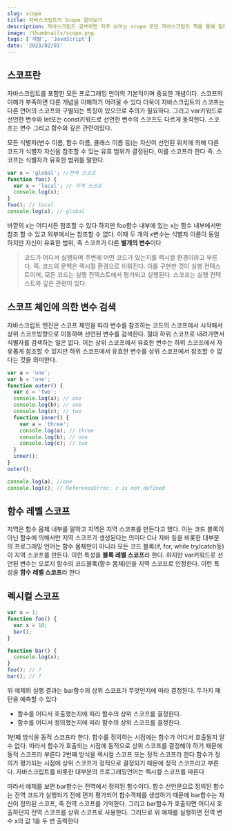 ```yaml
---
slug: scope
title: 자바스크립트의 Scope 알아보기
description: 자바스크립드 공부하면 자주 보이는 scope 모던 자바스크립트 책을 통해 알려드립니다
image: /thumbnails/scope.png
tags: ['개발', 'JavaScript']
date: '2023/02/03'
---
```


## 스코프란

자바스크립트를 포함한 모든 프로그래밍 언어의 기본적이며 중요한 개념이다. 스코프의 이해가 부족하면 다른 개념을 이해하기 어려울 수 있다 더욱이 자바스크립트의 스코프는 다른 언어의 스코프와 구별되는 특징이 있으므로 주의가 필요하다. 그리고 var키워드로 선언한 변수와 let또는 const키워드로 선언한 변수의 스코프도 다르게 동작한다. 스코프는 변수 그리고 함수와 깊은 관련이있다.

모든 식별자(변수 이름, 함수 이름, 클래스 이름 등)는 자신이 선언된 위치에 의해 다른 코드가 식별자 자신을 참조할 수 있는 유효 범위가 결정된다, 이를 스코프라 한다 즉. 스코프는 식별자가 유효한 범위를 말한다.

```js
var x = 'global'; //전역 스코프
function foo() {
  var x = 'local'; // 지역 스코프
  console.log(x);
}
foo(); // local
console.log(x); // global
```

바깥의 x는 어디서든 참조할 수 있다 하지만 foo함수 내부에 있는 x는 함수 내부에서만 참조 할 수 있고 외부에서는 참조할 수 없다.
이때 두 개의 x변수는 식별자 이름이 동일하지만 자신이 유효한 범위, 즉 스코프가 다른 **별개의 변수**이다

> 코드가 어디서 실행되며 주변에 어떤 코드가 있는지를 렉시컬 환경이라고 부른다. 즉. 코드의 문맥은 렉시컬 환경으로 이뤄진다. 이를 구현한 것이 실행 컨텍스트이며, 모든 코드는 실행 컨텍스트에서 평가되고 실행된다. 스코프는 실행 컨텍스트와 깊은 관련이 있다.

## 스코프 체인에 의한 변수 검색

자바스크립트 엔진은 스코프 체인을 따라 변수를 참조하는 코드의 스코프에서 시작해서 상위 스코프방향으로 이동하며 선언된 변수를 검색한다. 절대 하위 스코프로 내려가면서 식별자를 검색하는 일은 없다.
이는 상위 스코프에서 유효한 변수는 하위 스코프에서 자유롭게 참조할 수 있지만 하위 스코프에서 유효한 변수를 상위 스코프에서 참조할 수 없다는 것을 의미한다.

```js
var a = 'one';
var b = 'one';
function outer() {
  var c = 'two';
  console.log(a); // one
  console.log(b); // one
  console.log(c); // two
  function inner() {
    var a = 'three';
    console.log(a); // three
    console.log(b); // one
    console.log(c); // two
  }
  inner();
}
outer();

console.log(a); //one
console.log(c); // ReferenceError: c is not defined
```

## 함수 레벨 스코프

지역은 함수 몸체 내부를 말하고 지역은 지역 스코프를 만든다고 했다. 이는 코드 블록이 아닌 함수에 의해서만 지역 스코프가 생성된다는 의미다
C나 자바 등을 비롯한 대부분의 프로그래밍 언어는 함수 몸체만이 아니라 모든 코드 블록(if, for, while try/catch등)이 지역 스코프를 만든다.
이런 특성을 **블록 레벨 스코프**라 한다. 하지만 var키워드로 선언된 변수는 오로지 함수의 코드블록(함수 몸체)만을 지역 스코프로 인정한다. 이런 특성을 **함수 레벨 스코프**라 한다

## 렉시컬 스코프

```js
var x = 1;
function foo() {
  var x = 10;
  bar();
}

function bar() {
  console.log(x);
}
foo(); // ?
bar(); // ?
```

위 예제의 실행 결과는 bar함수의 상위 스코프가 무엇인지에 따라 결정된다. 두가지 패턴을 예측할 수 있다

- 함수를 어디서 호출했는지에 따라 함수의 상위 스코프를 결정한다.
- 함수를 어디서 정의했는지에 따라 함수의 상위 스코프를 결정한다.

1번쨰 방식을 동적 스코프라 한다. 함수를 정의하는 시점에는 함수가 어디서 호출될지 알 수 없다. 따라서 함수가 호출되는 시점에 동적으로 상위 스코프를 결정해야 하기 때문에 동적 스코프라 부른다
2번째 방식을 렉시컬 스코프 또는 정적 스코프라 한다 함수가 정의가 평가되는 시점에 상위 스코프가 정적으로 결정되기 때문에 정적 스코프라고 부른다. 자바스크립트를 비롯한 대부분의 프로그래밍언어는 렉시컬 스코프를 따른다

따라서 예제를 보면 bar함수는 전역에서 정의된 함수이다. 함수 선언문으로 정의된 함수는 전역 코드가 실행되기 전에 먼저 평가되어 함수객체를 생성하기 때문에 bar함수는 자신이 정의된 스코프, 즉 전역 스코프를 기억한다. 그리고 bar함수가 호출되면 어디서 호출하던지 전역 스코프를 상위 스코프로 사용한다.
그러므로 위 예제를 실행하면 전역 변수 x의 값 1을 두 번 출력한다
